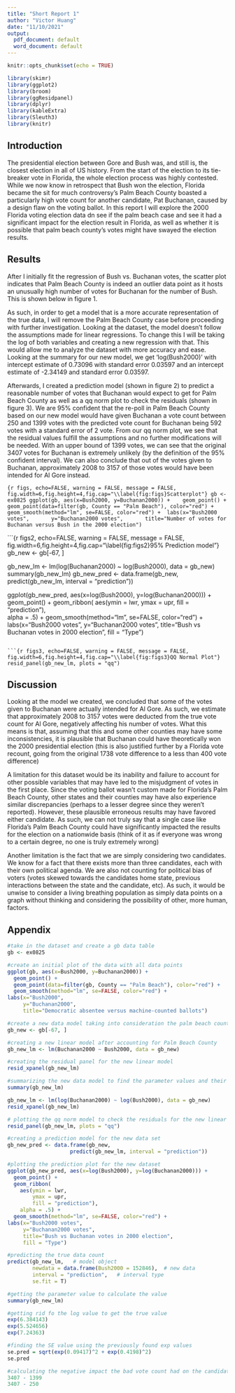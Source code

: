 ```yaml
---
title: "Short Report 1"
author: "Victor Huang"
date: "11/10/2021"
output:
  pdf_document: default
  word_document: default
---
```


```r
knitr::opts_chunk$set(echo = TRUE)
```

```r
library(skimr)
library(ggplot2)
library(broom)
library(ggResidpanel)
library(dplyr)
library(kableExtra)
library(Sleuth3)
library(knitr)
```

## Introduction
The presidential election between Gore and Bush was, and still is, the closest election in all of US history. From the start of the election to its tie-breaker vote in Florida, the whole election process was highly contested. While we now know in retrospect that Bush won the election, Florida became the sit for much controversy's Palm Beach County boasted a particularly high vote count for another candidate, Pat Buchanan, caused by a design flaw on the voting ballot. In this report I will explore the 2000 Florida voting election data dn see if the palm beach case and see it had a significant impact for the election result in Florida, as well as whether it is possible that palm beach county's votes might have swayed the election results.


## Results
After I initially fit the regression of Bush vs. Buchanan votes, the scatter plot indicates that Palm Beach County is indeed an outlier data point as it hosts an unusually high number of votes for Buchanan for the number of Bush. This is shown below in figure 1.

As such, in order to get a model that is a more accurate representation of the true data, I will remove the Palm Beach County case before proceeding with further investigation. Looking at the dataset, the model doesn't follow the assumptions made for linear regressions. To change this I will be taking the log of both variables and creating a new regression with that. This would allow me to analyze the dataset with more accuracy and ease. Looking at the summary for our new model, we get 'log(Bush2000)' with intercept estimate of 0.73096 with standard error 0.03597 and an intercept estimate of -2.34149 and standard error 0.03597.

Afterwards, I created a prediction model (shown in figure 2) to predict a reasonable number of votes that Buchanan would expect to get for Palm Beach County as well as a qq norm plot to check the residuals (shown in figure 3). We are 95% confident that the re-poll in Palm Beach County based on our new model would have given Buchanan a vote count between 250 and 1399 votes with the predicted vote count for Buchanan being 592 votes with a standard error of 2 vote. From our qq norm plot, we see that the residual values fulfill the assumptions and no further modifications will be needed. With an upper bound of 1399 votes, we can see that the original 3407 votes for Buchanan is extremely unlikely (by the definition of the 95% confident interval). We can also conclude that out of the votes given to Buchanan, approximately 2008 to 3157 of those votes would have been intended for Al Gore instead.

```{r figs, echo=FALSE, warning = FALSE, message = FALSE, fig.width=6,fig.height=4,fig.cap="\\label{fig:figs}Scatterplot"}
gb <- ex0825
ggplot(gb, aes(x=Bush2000, y=Buchanan2000)) + 
  geom_point() + 
  geom_point(data=filter(gb, County == "Palm Beach"), color="red") + 
  geom_smooth(method="lm", se=FALSE, color="red") + 
labs(x="Bush2000 votes", 
     y="Buchanan2000 votes", 
     title="Number of votes for Buchanan versus Bush in the 2000 election")
```

```{r figs2, echo=FALSE, warning = FALSE, message = FALSE, fig.width=6,fig.height=4,fig.cap="\\label{fig:figs2}95% Prediction model"}
gb_new <- gb[-67, ]


gb_new_lm <- lm(log(Buchanan2000) ~ log(Bush2000), data = gb_new)
summary(gb_new_lm)
gb_new_pred <- data.frame(gb_new, 
                    predict(gb_new_lm, interval = "prediction"))

ggplot(gb_new_pred, aes(x=log(Bush2000), y=log(Buchanan2000))) + 
  geom_point() + 
  geom_ribbon(
    aes(ymin = lwr,
        ymax = upr,
        fill = "prediction"),   
    alpha = .5) + 
  geom_smooth(method="lm", se=FALSE, color="red") + 
labs(x="Bush2000 votes", 
     y="Buchanan2000 votes", 
     title="Bush vs Buchanan votes in 2000 election", 
     fill = "Type")
```

```{r figs3, echo=FALSE, warning = FALSE, message = FALSE, fig.width=6,fig.height=4,fig.cap="\\label{fig:figs3}QQ Normal Plot"}
resid_panel(gb_new_lm, plots = "qq")
```

## Discussion
Looking at the model we created, we concluded that some of the votes given to Buchanan were actually intended for Al Gore. As such, we estimate that approximately 2008 to 3157 votes were deducted from the true vote count for Al Gore, negatively affecting his number of votes. What this means is that, assuming that this and some other counties may have some inconsistencies, it is plausible that Buchanan could have theoretically won the 2000 presidential election (this is also justified further by a Florida vote recount, going from the original 1738 vote difference to a less than 400 vote difference)

A limitation for this dataset would be its inability and failure to account for other possible variables that may have led to the misjudgment of votes in the first place. Since the voting ballot wasn't custom made for Florida's Palm Beach County, other states and their counties may have also experience similar discrepancies (perhaps to a lesser degree since they weren't reported). However, these plausible erroneous results may have favored either candidate. As such, we can not truly say that a single case like Florida's Palm Beach County could have significantly impacted the results for the election on a nationwide basis (think of it as if everyone was wrong to a certain degree, no one is truly extremely wrong)

Another limitation is the fact that we are simply considering two candidates. We know for a fact that there exists more than three candidates, each with their own political agenda. We are also not counting for political bias of voters (votes skewed towards the candidates home state, previous interactions between the state and the candidate, etc). As such, it would be unwise to consider a living breathing population as simply data points on a graph without thinking and considering the possibility of other, more human, factors. 


## Appendix

```r
#take in the dataset and create a gb data table
gb <- ex0825

#create an initial plot of the data with all data points
ggplot(gb, aes(x=Bush2000, y=Buchanan2000)) + 
  geom_point() + 
  geom_point(data=filter(gb, County == "Palm Beach"), color="red") + 
  geom_smooth(method="lm", se=FALSE, color="red") + 
labs(x="Bush2000", 
     y="Buchanan2000", 
     title="Democratic absentee versus machine-counted ballots")
```


```r
#create a new data model taking into consideration the palm beach county vote discrpency
gb_new <- gb[-67, ]

#creating a new linear model after accounting for Palm Beach County
gb_new_lm <- lm(Buchanan2000 ~ Bush2000, data = gb_new)

#creating the residual panel for the new linear model
resid_xpanel(gb_new_lm)

#summarizing the new data model to find the parameter values and their respective standard errors
summary(gb_new_lm)

gb_new_lm <- lm(log(Buchanan2000) ~ log(Bush2000), data = gb_new)
resid_xpanel(gb_new_lm)
```

```r
# plotting the qq norm model to check the residuals for the new linear model
resid_panel(gb_new_lm, plots = "qq")
```

```r

#creating a prediction model for the new data set
gb_new_pred <- data.frame(gb_new, 
                    predict(gb_new_lm, interval = "prediction"))

#plotting the prediction plot for the new dataset
ggplot(gb_new_pred, aes(x=log(Bush2000), y=log(Buchanan2000))) + 
  geom_point() + 
  geom_ribbon(
    aes(ymin = lwr,
        ymax = upr,
        fill = "prediction"),
    alpha = .5) + 
  geom_smooth(method="lm", se=FALSE, color="red") + 
labs(x="Bush2000 votes", 
     y="Buchanan2000 votes", 
     title="Bush vs Buchanan votes in 2000 election", 
     fill = "Type")
```


```r
#predicting the true data count
predict(gb_new_lm,   # model object
        newdata = data.frame(Bush2000 = 152846),  # new data
        interval = "prediction",   # interval type
        se.fit = T)

#getting the parameter value to calculate the value
summary(gb_new_lm)

#getting rid fo the log value to get the true value
exp(6.384143)
exp(5.524656)
exp(7.24363)

#finding the SE value using the previously found exp values
se.pred = sqrt(exp(0.09417)^2 + exp(0.4198)^2)
se.pred
```


```r

#calculating the negative impact the bad vote count had on the candidates
3407 - 1399
3407 - 250
```

